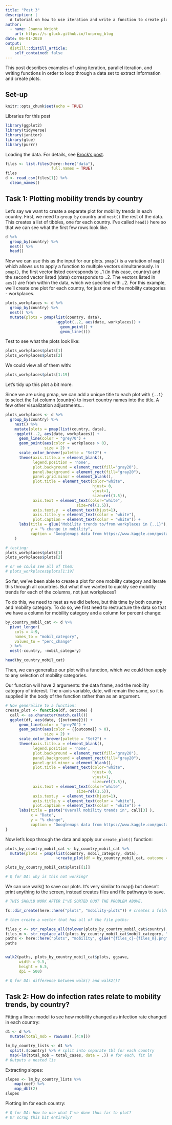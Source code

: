 ```yaml
---
title: "Post 3"
description: |
  A tutorial on how to use iteration and write a function to create plots. 
author:
  - name: Joanna Wright
    url: https://s-gluck.github.io/funprog_blog
date: 06-01-2020
output:
  distill::distill_article:
    self_contained: false
---
```


This post describes examples of using iteration, parallel iteration, and writing functions in order to loop through a data set to extract information and create plots.

## Set-up

```r
knitr::opts_chunk$set(echo = TRUE)

```

<aside>
Libraries for this post
</aside>
```r
library(ggplot2)
library(tidyverse)
library(janitor)
library(glue)
library(purrr)
```


Loading the data. For details, see [Brock's post](link here).

```r

files <- list.files(here::here("data"),
                    full.names = TRUE)
files
d <- read_csv(files[1]) %>%
  clean_names()

```

## Task 1: Plotting mobility trends by country 

Let's say we want to create a separate plot for mobility trends in each country.  First, we need to `group_by` country and `nest()` the rest of the data. This creates a list of tibbles, one for each country. I've called `head()` here so that we can see what the first few rows look like. 

```r

d %>%
  group_by(country) %>% 
  nest() %>%
  head()

```

Now we can use this as the input for our plots. `pmap()` is a variation of `map()` which allows us to apply a function to multiple vectors simultaneously. In `pmap()`, the first vector listed corresponds to ..1 (in this case, country) and the second vector listed (data) corresponds to ..2. The vectors listed in `aes()` are from within the data, which we specifed with ..2. For this example, we'll create one plot for each country, for just one of the mobility categories - workplaces. 

```r

plots_workplaces <- d %>%
  group_by(country) %>% 
  nest() %>% 
  mutate(plots = pmap(list(country, data),  
                      ~ggplot(..2, aes(date, workplaces)) +
                        geom_point() + 
                        geom_line()))

```

Test to see what the plots look like: 
```r

plots_workplaces$plots[1]
plots_workplaces$plots[2]

```

We could view all of them with: 

```r

plots_workplaces$plots[1:19]

```

Let's tidy up this plot a bit more.

Since we are using pmap, we can add a unique title to each plot with `{..1}` to select the 1st column (country) to insert country names into the title.
A few other visualization adjustments... 

```r

plots_workplaces <- d %>%
  group_by(country) %>% 
    nest() %>%
    mutate(plots = pmap(list(country, data),
    ~ggplot(..2, aes(date, workplaces)) +
      geom_line(color = "grey70") +
      geom_point(aes(color = workplaces > 0), 
                 size = 2) +
      scale_color_brewer(palette = "Set2") +      
      theme(axis.title.x = element_blank(), 
            legend.position = 'none', 
            plot.background = element_rect(fill="gray20"),
            panel.background = element_rect(fill="gray20"),
            panel.grid.minor = element_blank(), 
            plot.title = element_text(color="white",
                                      hjust= 0,
                                      vjust=1, 
                                      size=rel(1.5)), 
            axis.text = element_text(color="white", 
                               size=rel(1.5)),
            axis.text.y  = element_text(hjust=1), 
            axis.title.y = element_text(color = "white"),
            plot.caption = element_text(color = "white")) +
      labs(title = glue("Mobility trends to/from workplaces in {..1}"), #unique title
           y = "% change in mobility", 
           caption = "Googlemaps data from https://www.kaggle.com/gustavomodelli/covid-community-measures"))
    )

# testing: 
plots_workplaces$plots[1]
plots_workplaces$plots[2]

# or we could see all of them: 
# plots_workplaces$plots[1:19]
```

So far, we've been able to create a plot for one mobility category and iterate this through all countries. But what if we wanted to quickly see mobility trends for each of the columns, not just workplaces?

To do this, we need to nest as we did before, but this time by both country and mobility category. To do so, we first need to restructure the data so that we have a column for mobility category and a column for percent change: 

```r

by_country_mobil_cat <- d %>%
  pivot_longer(
    cols = 4:9,
    names_to = "mobil_category",
    values_to = "perc_change"
  ) %>%
  nest(-country, -mobil_category)

head(by_country_mobil_cat)

```

Then, we can generalize our plot with a function, which we could then apply to any selection of mobility categories.  

Our function will have 2 arguments: the data frame, and the mobility category of interest. The x-axis variable, date, will remain the same, so it is supplied in the body of the function rather than as an argument. 

```r

# Now generalize to a function: 
create_plot <- function(df, outcome) {
  call <- as.character(match.call())
  ggplot(df, aes(date, {{outcome}})) +
      geom_line(color = "grey70") +
      geom_point(aes(color = {{outcome}} > 0), 
                 size = 2) +
      scale_color_brewer(palette = "Set2") +      
      theme(axis.title.x = element_blank(), 
            legend.position = 'none', 
            plot.background = element_rect(fill="gray20"),
            panel.background = element_rect(fill="gray20"),
            panel.grid.minor = element_blank(), 
            plot.title = element_text(color="white",
                                      hjust= 0,
                                      vjust=1, 
                                      size=rel(1.5)), 
            axis.text = element_text(color="white", 
                               size=rel(1.5)),
            axis.text.y  = element_text(hjust=1), 
            axis.title.y = element_text(color = "white"),
            plot.caption = element_text(color = "white")) +
      labs(title = paste("Overall mobility trends in", call[3] ), 
           x = "Date", 
           y = "% change", 
           caption = "Googlemaps data from https://www.kaggle.com/gustavomodelli/covid-community-measures")
}

```

Now let's loop through the data and apply our `create_plot()` function: 

```r

plots_by_country_mobil_cat <- by_country_mobil_cat %>%
  mutate(plots = pmap(list(country, mobil_category, data), 
                      ~create_plot(df = by_country_mobil_cat, outcome = .x)))

plots_by_country_mobil_cat$plots[[1]]

# Q for DA: why is this not working? 
```

We can use walk() to save our plots. It's very similar to map() but doesn't print anything to the screen, instead creates files and file pathways to save. 

```r

# THIS SHOULD WORK AFTER I"VE SORTED OUOT THE PROBLEM ABOVE. 

fs::dir_create(here::here("plots", "mobility-plots")) # creates a folder called "plots" and a subdirectory called "mobility"

# then create a vector that has all of the file paths: 

files_c <- str_replace_all(tolower(plots_by_country_mobil_cat$country), " ", "-")
files_m <- str_replace_all(plots_by_country_mobil_cat$mobil_category, "_", "-")
paths <- here::here("plots", "mobility", glue("{files_c}-{files_m}.png"))
paths


walk2(paths, plots_by_country_mobil_cat$plots, ggsave,
      width = 9.5, 
      height = 6.5,
      dpi = 500)

# Q for DA: difference between walk() and walk2()? 

```

## Task 2: How do infection rates relate to mobility trends, by country?

Fitting a linear model to see how mobility changed as infection rate changed in each country: 

```r

d1 <- d %>%
  mutate(total_mob = rowSums(.[4:9]))

lm_by_country_lists <- d1 %>% 
  split(.$country) %>% # split into separate tbl for each country
  map(~lm(total_mob ~ total_cases, data = .)) # for each, fit lm
# Outputs a nested lis

```

Extracting slopes: 

```r
slopes <- lm_by_country_lists %>%
    map(coef) %>%
    map_dbl(2)
slopes
```

Plotting lm for each country:

```r

# Q for DA: How to use what I've done thus far to plot?
# Or scrap this bit entirely? 

```

